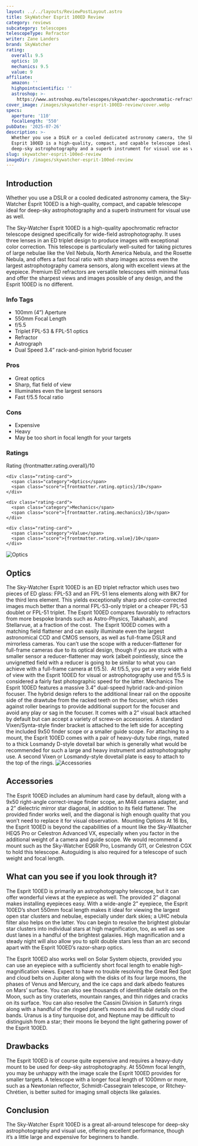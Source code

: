 ```yaml
---
layout: ../../layouts/ReviewPostLayout.astro
title: SkyWatcher Esprit 100ED Review
category: reviews
subcategory: telescopes
telescopeType: Refractor
writer: Zane Landers
brand: SkyWatcher
rating:
  overall: 9.5
  optics: 10
  mechanics: 9.5
  value: 9
affiliate:
  amazon: ''
  highpointscientific: ''
  astroshop: >-
    https://www.astroshop.eu/telescopes/skywatcher-apochromatic-refractor-ap-100-550-esprit-100ed-professional-ota/p,43573
cover_image: /images/skywatcher-esprit-100ED-review/cover.webp
specs:
  aperture: '110'
  focalLength: '550'
pubDate: '2025-07-26'
description: >-
  Whether you use a DSLR or a cooled dedicated astronomy camera, the Sky-Watcher
  Esprit 100ED is a high-quality, compact, and capable telescope ideal for
  deep-sky astrophotography and a superb instrument for visual use as well.
slug: skywatcher-esprit-100ed-review
imageDir: /images/skywatcher-esprit-100ed-review
---
```


<h2>Introduction</h2>
<p class="highlight">Whether you use a DSLR or a cooled dedicated astronomy camera, the Sky-Watcher Esprit 100ED is a high-quality, compact, and capable telescope ideal for deep-sky astrophotography and a superb instrument for visual use as well.</p>

<p>The Sky-Watcher Esprit 100ED is a high-quality apochromatic refractor telescope designed specifically for wide-field astrophotography. It uses three lenses in an ED triplet design to produce images with exceptional color correction. This telescope is particularly well-suited for taking pictures of large nebulae like the Veil Nebula, North America Nebula, and the Rosette Nebula, and offers a fast focal ratio with sharp images across even the largest astrophotography camera sensors, along with excellent views at the eyepiece. Premium ED refractors are versatile telescopes with minimal fuss and offer the sharpest views and images possible of any design, and the Esprit 100ED is no different.</p>
<section class="info-tags">
  <h3>Info Tags</h3>
  <ul>
    <li>100mm (4”) Aperture</li>
    <li>550mm Focal Length</li>
    <li>f/5.5</li>
    <li>Triplet FPL-53 & FPL-51 optics</li>
    <li>Refractor</li>
    <li>Astrograph</li>
    <li>Dual Speed 3.4” rack-and-pinion hybrid focuser</li>
  </ul>
</section>

<section class="pros-cons">
  <div class="pros-block">
    <h3>Pros</h3>
    <ul>
        <li>Great optics</li>
        <li>Sharp, flat field of view</li>
        <li>Illuminates even the largest sensors</li>
        <li>Fast f/5.5 focal ratio</li>
    </ul>
  </div>
  <div class="cons-block">
    <h3>Cons</h3>
    <ul>
        <li>Expensive</li>
        <li>Heavy</li>
        <li>May be too short in focal length for your targets</li>
    </ul>
  </div>
</section>

<section class="ratings">
  <h3>Ratings</h3>
  <div class="ratings-grid">
    <div class="rating-card">
      <span class="category">Rating</span>
      <span class="score">{frontmatter.rating.overall}/10</span>
    </div>

    <div class="rating-card">
      <span class="category">Optics</span>
      <span class="score">{frontmatter.rating.optics}/10</span>
    </div>

    <div class="rating-card">
      <span class="category">Mechanics</span>
      <span class="score">{frontmatter.rating.mechanics}/10</span>
    </div>

    <div class="rating-card">
      <span class="category">Value</span>
      <span class="score">{frontmatter.rating.value}/10</span>
    </div>
  </div>
</section>

<Affiliates affiliate={frontmatter.affiliate} />

<img class="post-image post-image-sm" src="/images/skywatcher-esprit-100ED-review/optics.webp" alt="Optics"></img>
<h2>Optics</h2>

The Sky-Watcher Esprit 100ED is an ED triplet refractor which uses two pieces of ED glass: FPL-53 and an FPL-51 lens elements along with BK7 for the third lens element. This yields exceptionally sharp and color-corrected images much better than a normal FPL-53-only triplet or a cheaper FPL-53 doublet or FPL-51 triplet. The Esprit 100ED compares favorably to refractors from more bespoke brands such as Astro-Physics, Takahashi, and Stellarvue, at a fraction of the cost. 
The Esprit 100ED comes with a matching field flattener and can easily illuminate even the largest astronomical CCD and CMOS sensors, as well as full-frame DSLR and mirrorless cameras. You can’t use the scope with a reducer-flattener for full-frame cameras due to its optical design, though if you are stuck with a smaller sensor a reducer-flattener may work (albeit pointlessly, since the unvignetted field with a reducer is going to be similar to what you can achieve with a full-frame camera at f/5.5). 
At f/5.5, you get a very wide field of view with the Esprit 100ED for visual or astrophotography use and f/5.5 is considered a fairly fast photographic speed for the latter.
Mechanics
The Esprit 100ED features a massive 3.4” dual-speed hybrid rack-and-pinion focuser. The hybrid design refers to the additional linear rail on the opposite side of the drawtube from the racked teeth on the focuser, which rides against roller bearings to provide additional support for the focuser and avoid any play or sag in the focuser. It comes with a 2” visual back attached by default but can accept a variety of screw-on accessories. A standard Vixen/Synta-style finder bracket is attached to the left side for accepting the included 9x50 finder scope or a smaller guide scope.
For attaching to a mount, the Esprit 100ED comes with a pair of heavy-duty tube rings, mated to a thick Losmandy D-style dovetail bar which is generally what would be recommended for such a large and heavy instrument and astrophotography use. A second Vixen or Losmandy-style dovetail plate is easy to attach to the top of the rings.
<img class="post-image post-image-sm" src="/images/skywatcher-esprit-100ED-review/accessories.webp" alt="Accessories"></img>
<h2>Accessories</h2>

The Esprit 100ED includes an aluminum hard case by default, along with a 9x50 right-angle correct-image finder scope, an M48 camera adapter, and a 2” dielectric mirror star diagonal, in addition to its field flattener. The provided finder works well, and the diagonal is high enough quality that you won’t need to replace it for visual observation. 
Mounting Options
At 16 lbs, the Esprit 100ED is beyond the capabilities of a mount like the Sky-Waatcher HEQ5 Pro or Celestron Advanced VX, especially when you factor in the additional weight of a camera and guide scope. We would recommend a mount such as the Sky-Watcher EQ6R Pro, Losmandy G11, or Celestron CGX to hold this telescope. Autoguiding is also required for a telescope of such weight and focal length.
<h2>What can you see if you look through it?</h2>

<p>The Esprit 100ED is primarily an astrophotography telescope, but it can offer wonderful views at the eyepiece as well. The provided 2” diagonal makes installing eyepieces easy. With a wide-angle 2” eyepiece, the Esprit 100ED’s short 550mm focal length makes it ideal for viewing the largest open star clusters and nebulae, especially under dark skies; a UHC nebula filter also helps on the latter. You can begin to resolve the brightest globular star clusters into individual stars at high magnification, too, as well as see dust lanes in a handful of the brightest galaxies. High magnification and a steady night will also allow you to split double stars less than an arc second apart with the Esprit 100ED’s razor-sharp optics.</p>
<p>The Esprit 100ED also works well on Solar System objects, provided you can use an eyepiece with a sufficiently short focal length to enable high-magnification views. Expect to have no trouble resolving the Great Red Spot and cloud belts on Jupiter along with the disks of its four large moons, the phases of Venus and Mercury, and the ice caps and dark albedo features on Mars’ surface. You can also see thousands of identifiable details on the Moon, such as tiny craterlets, mountain ranges, and thin ridges and cracks on its surface. You can also resolve the Cassini Division in Saturn’s rings along with a handful of the ringed planet’s moons and its dull ruddy cloud bands. Uranus is a tiny turquoise dot, and Neptune may be difficult to distinguish from a star; their moons lie beyond the light gathering power of the Esprit 100ED.</p>
<h2>Drawbacks</h2>

<p>The Esprit 100ED is of course quite expensive and requires a heavy-duty mount to be used for deep-sky astrophotography. At 550mm focal length, you may be unhappy with the image scale the Esprit 100ED provides for smaller targets. A telescope with a longer focal length of 1000mm or more, such as a Newtonian reflector, Schmidt-Cassegrain telescope, or Ritchey-Chrétien, is better suited for imaging small objects like galaxies.</p>
<h2>Conclusion</h2>

<p>The Sky-Watcher Esprit 100ED is a great all-around telescope for deep-sky astrophotography and visual use, offering excellent performance, though it’s a little large and expensive for beginners to handle.</p>

